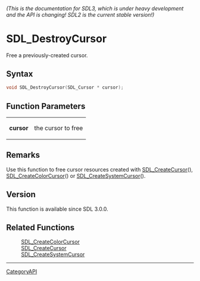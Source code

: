 ====== (This is the documentation for SDL3, which is under heavy development and the API is changing! SDL2 is the current stable version!) ======
= SDL_DestroyCursor =

Free a previously-created cursor.

== Syntax ==

<syntaxhighlight lang='c'>
void SDL_DestroyCursor(SDL_Cursor * cursor);
</syntaxhighlight>

== Function Parameters ==

{|
|'''cursor'''
|the cursor to free
|}

== Remarks ==

Use this function to free cursor resources created with
[[SDL_CreateCursor]](), [[SDL_CreateColorCursor]]() or
[[SDL_CreateSystemCursor]]().

== Version ==

This function is available since SDL 3.0.0.

== Related Functions ==

:[[SDL_CreateColorCursor]]
:[[SDL_CreateCursor]]
:[[SDL_CreateSystemCursor]]

----
[[CategoryAPI]]


